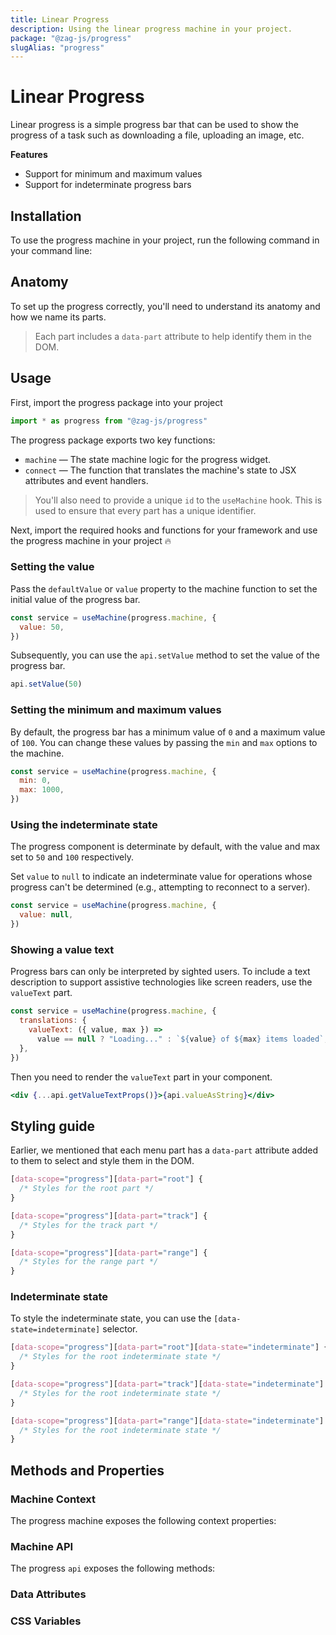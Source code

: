 ```yaml
---
title: Linear Progress
description: Using the linear progress machine in your project.
package: "@zag-js/progress"
slugAlias: "progress"
---
```


# Linear Progress

Linear progress is a simple progress bar that can be used to show the progress
of a task such as downloading a file, uploading an image, etc.

<Resources pkg="@zag-js/progress" />

<Showcase id="LinearProgress" />

**Features**

- Support for minimum and maximum values
- Support for indeterminate progress bars

## Installation

To use the progress machine in your project, run the following command in your
command line:

<CodeSnippet id="progress/installation.mdx" />

## Anatomy

To set up the progress correctly, you'll need to understand its anatomy and how
we name its parts.

> Each part includes a `data-part` attribute to help identify them in the DOM.

<Anatomy id="linear-progress" />

## Usage

First, import the progress package into your project

```jsx
import * as progress from "@zag-js/progress"
```

The progress package exports two key functions:

- `machine` — The state machine logic for the progress widget.
- `connect` — The function that translates the machine's state to JSX attributes
  and event handlers.

> You'll also need to provide a unique `id` to the `useMachine` hook. This is
> used to ensure that every part has a unique identifier.

Next, import the required hooks and functions for your framework and use the
progress machine in your project 🔥

<CodeSnippet id="progress/usage.mdx" />

### Setting the value

Pass the `defaultValue` or `value` property to the machine function to set the
initial value of the progress bar.

```jsx {2}
const service = useMachine(progress.machine, {
  value: 50,
})
```

Subsequently, you can use the `api.setValue` method to set the value of the
progress bar.

```jsx
api.setValue(50)
```

### Setting the minimum and maximum values

By default, the progress bar has a minimum value of `0` and a maximum value of
`100`. You can change these values by passing the `min` and `max` options to the
machine.

```jsx {2-3}
const service = useMachine(progress.machine, {
  min: 0,
  max: 1000,
})
```

### Using the indeterminate state

The progress component is determinate by default, with the value and max set to
`50` and `100` respectively.

Set `value` to `null` to indicate an indeterminate value for operations whose
progress can't be determined (e.g., attempting to reconnect to a server).

```jsx {2}
const service = useMachine(progress.machine, {
  value: null,
})
```

### Showing a value text

Progress bars can only be interpreted by sighted users. To include a text
description to support assistive technologies like screen readers, use the
`valueText` part.

```jsx
const service = useMachine(progress.machine, {
  translations: {
    valueText: ({ value, max }) =>
      value == null ? "Loading..." : `${value} of ${max} items loaded`,
  },
})
```

Then you need to render the `valueText` part in your component.

```jsx
<div {...api.getValueTextProps()}>{api.valueAsString}</div>
```

## Styling guide

Earlier, we mentioned that each menu part has a `data-part` attribute added to
them to select and style them in the DOM.

```css
[data-scope="progress"][data-part="root"] {
  /* Styles for the root part */
}

[data-scope="progress"][data-part="track"] {
  /* Styles for the track part */
}

[data-scope="progress"][data-part="range"] {
  /* Styles for the range part */
}
```

### Indeterminate state

To style the indeterminate state, you can use the `[data-state=indeterminate]`
selector.

```css
[data-scope="progress"][data-part="root"][data-state="indeterminate"] {
  /* Styles for the root indeterminate state */
}

[data-scope="progress"][data-part="track"][data-state="indeterminate"] {
  /* Styles for the root indeterminate state */
}

[data-scope="progress"][data-part="range"][data-state="indeterminate"] {
  /* Styles for the root indeterminate state */
}
```

## Methods and Properties

### Machine Context

The progress machine exposes the following context properties:

<ContextTable name="progress" />

### Machine API

The progress `api` exposes the following methods:

<ApiTable name="progress" />

### Data Attributes

<DataAttrTable name="progress" />

### CSS Variables

<CssVarTable name="progress" />
